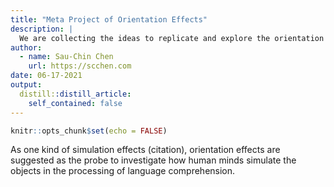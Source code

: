 ```yaml
---
title: "Meta Project of Orientation Effects"
description: |
  We are collecting the ideas to replicate and explore the orientation effects.
author:
  - name: Sau-Chin Chen
    url: https://scchen.com
date: 06-17-2021
output:
  distill::distill_article:
    self_contained: false
---
```



```r
knitr::opts_chunk$set(echo = FALSE)
```

As one kind of simulation effects (citation), orientation effects are suggested as the probe to investigate how human minds simulate the objects in the processing of language comprehension.

